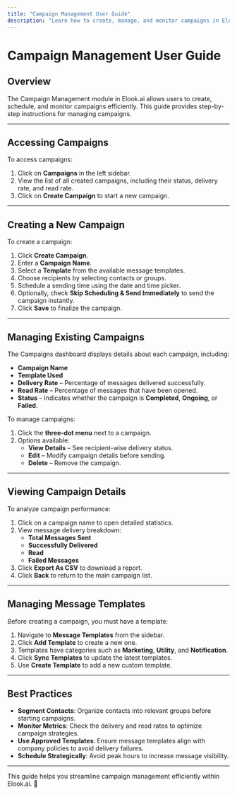 ```yaml
---
title: "Campaign Management User Guide"
description: "Learn how to create, manage, and monitor campaigns in Elook.ai."
---
```


# Campaign Management User Guide

## Overview
The Campaign Management module in Elook.ai allows users to create, schedule, and monitor campaigns efficiently. This guide provides step-by-step instructions for managing campaigns.

---

## Accessing Campaigns
To access campaigns:
1. Click on **Campaigns** in the left sidebar.
2. View the list of all created campaigns, including their status, delivery rate, and read rate.
3. Click on **Create Campaign** to start a new campaign.

---

## Creating a New Campaign
To create a campaign:
1. Click **Create Campaign**.
2. Enter a **Campaign Name**.
3. Select a **Template** from the available message templates.
4. Choose recipients by selecting contacts or groups.
5. Schedule a sending time using the date and time picker.
6. Optionally, check **Skip Scheduling & Send Immediately** to send the campaign instantly.
7. Click **Save** to finalize the campaign.

---

## Managing Existing Campaigns
The Campaigns dashboard displays details about each campaign, including:
- **Campaign Name**
- **Template Used**
- **Delivery Rate** – Percentage of messages delivered successfully.
- **Read Rate** – Percentage of messages that have been opened.
- **Status** – Indicates whether the campaign is **Completed**, **Ongoing**, or **Failed**.

To manage campaigns:
1. Click the **three-dot menu** next to a campaign.
2. Options available:
   - **View Details** – See recipient-wise delivery status.
   - **Edit** – Modify campaign details before sending.
   - **Delete** – Remove the campaign.

---

## Viewing Campaign Details
To analyze campaign performance:
1. Click on a campaign name to open detailed statistics.
2. View message delivery breakdown:
   - **Total Messages Sent**
   - **Successfully Delivered**
   - **Read**
   - **Failed Messages**
3. Click **Export As CSV** to download a report.
4. Click **Back** to return to the main campaign list.

---

## Managing Message Templates
Before creating a campaign, you must have a template:
1. Navigate to **Message Templates** from the sidebar.
2. Click **Add Template** to create a new one.
3. Templates have categories such as **Marketing**, **Utility**, and **Notification**.
4. Click **Sync Templates** to update the latest templates.
5. Use **Create Template** to add a new custom template.

---

## Best Practices
- **Segment Contacts**: Organize contacts into relevant groups before starting campaigns.
- **Monitor Metrics**: Check the delivery and read rates to optimize campaign strategies.
- **Use Approved Templates**: Ensure message templates align with company policies to avoid delivery failures.
- **Schedule Strategically**: Avoid peak hours to increase message visibility.

---

This guide helps you streamline campaign management efficiently within Elook.ai. 🚀

